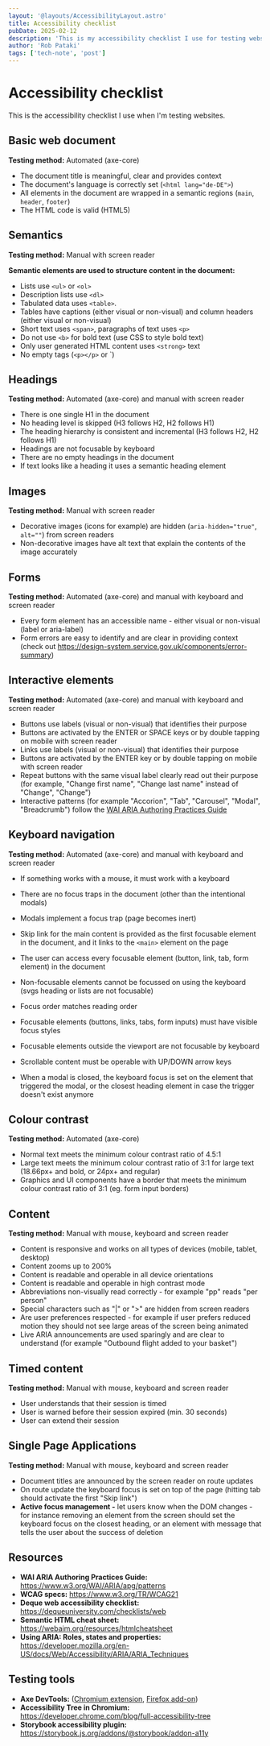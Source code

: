 ```yaml
---
layout: '@layouts/AccessibilityLayout.astro'
title: Accessibility checklist
pubDate: 2025-02-12
description: 'This is my accessibility checklist I use for testing websites.'
author: 'Rob Pataki'
tags: ['tech-note', 'post']
---
```


# Accessibility checklist

This is the accessibility checklist I use when I'm testing websites.

## Basic web document

**Testing method:** Automated (axe-core)

- The document title is meaningful, clear and provides context
- The document's language is correctly set (`<html lang="de-DE">`)
- All elements in the document are wrapped in a semantic regions (`main`, `header`, `footer`)
- The HTML code is valid (HTML5)

## Semantics

**Testing method:** Manual with screen reader

**Semantic elements are used to structure content in the document:**

- Lists use `<ul>` or `<ol>`
- Description lists use `<dl>`
- Tabulated data uses `<table>`.
- Tables have captions (either visual or non-visual) and column headers (either visual or non-visual)
- Short text uses `<span>`, paragraphs of text uses `<p>`
- Do not use `<b>` for bold text (use CSS to style bold text)
- Only user generated HTML content uses `<strong>` text
- No empty tags (`<p></p>` or `<a href="my-link"></a>)

## Headings

**Testing method:** Automated (axe-core) and manual with screen reader

- There is one single H1 in the document
- No heading level is skipped (H3 follows H2, H2 follows H1)
- The heading hierarchy is consistent and incremental (H3 follows H2, H2 follows H1)
- Headings are not focusable by keyboard
- There are no empty headings in the document
- If text looks like a heading it uses a semantic heading element

## Images

**Testing method:** Manual with screen reader

- Decorative images (icons for example) are hidden (`aria-hidden="true"`, `alt=""`) from screen readers
- Non-decorative images have alt text that explain the contents of the image accurately

## Forms

**Testing method:** Automated (axe-core) and manual with keyboard and screen reader

- Every form element has an accessible name - either visual or non-visual (label or aria-label)
- Form errors are easy to identify and are clear in providing context (check out https://design-system.service.gov.uk/components/error-summary)

## Interactive elements

**Testing method:** Automated (axe-core) and manual with keyboard and screen reader

- Buttons use labels (visual or non-visual) that identifies their purpose
- Buttons are activated by the ENTER or SPACE keys or by double tapping on mobile with screen reader
- Links use labels (visual or non-visual) that identifies their purpose
- Buttons are activated by the ENTER key or by double tapping on mobile with screen reader
- Repeat buttons with the same visual label clearly read out their purpose (for example, "Change first name", "Change last name" instead of "Change", "Change")
- Interactive patterns (for example "Accorion", "Tab", "Carousel", "Modal", "Breadcrumb") follow the [WAI ARIA Authoring Practices Guide](https://www.w3.org/WAI/ARIA/apg/patterns/)

## Keyboard navigation

**Testing method:** Automated (axe-core) and manual with keyboard and screen reader

- If something works with a mouse, it must work with a keyboard
- There are no focus traps in the document (other than the intentional modals)
- Modals implement a focus trap (page becomes inert)
- Skip link for the main content is provided as the first focusable element in the document, and it links to the `<main>` element on the page
- The user can access every focusable element (button, link, tab, form element) in the document
- Non-focusable elements cannot be focussed on using the keyboard (svgs heading or lists are not focusable)
- Focus order matches reading order
- Focusable elements (buttons, links, tabs, form inputs) must have visible focus styles
- Focusable elements outside the viewport are not focusable by keyboard

- Scrollable content must be operable with UP/DOWN arrow keys
- When a modal is closed, the keyboard focus is set on the element that triggered the modal, or the closest heading element in case the trigger doesn't exist anymore

## Colour contrast

**Testing method:** Automated (axe-core)

- Normal text meets the minimum colour contrast ratio of 4.5:1
- Large text meets the minimum colour contrast ratio of 3:1 for large text (18.66px+ and bold, or 24px+ and regular)
- Graphics and UI components have a border that meets the minimum colour contrast ratio of 3:1 (eg. form input borders)

## Content

**Testing method:** Manual with mouse, keyboard and screen reader

- Content is responsive and works on all types of devices (mobile, tablet, desktop)
- Content zooms up to 200%
- Content is readable and operable in all device orientations
- Content is readable and operable in high contrast mode
- Abbreviations non-visually read correctly - for example "pp" reads "per person"
- Special characters such as "|" or ">" are hidden from screen readers
- Are user preferences respected - for example if user prefers reduced motion they should not see large areas of the screen being animated
- Live ARIA announcements are used sparingly and are clear to understand (for example "Outbound flight added to your basket")

## Timed content

**Testing method:** Manual with mouse, keyboard and screen reader

- User understands that their session is timed
- User is warned before their session expired (min. 30 seconds)
- User can extend their session

## Single Page Applications

**Testing method:** Manual with mouse, keyboard and screen reader

- Document titles are announced by the screen reader on route updates
- On route update the keyboard focus is set on top of the page (hitting tab should activate the first "Skip link")
- **Active focus management -** let users know when the DOM changes - for instance removing an element from the screen should set the keyboard focus on the closest heading, or an element with message that tells the user about the success of deletion

## Resources

- **WAI ARIA Authoring Practices Guide:** https://www.w3.org/WAI/ARIA/apg/patterns
- **WCAG specs:** https://www.w3.org/TR/WCAG21
- **Deque web accessibility checklist:** https://dequeuniversity.com/checklists/web
- **Semantic HTML cheat sheet:** https://webaim.org/resources/htmlcheatsheet
- **Using ARIA: Roles, states and properties:** https://developer.mozilla.org/en-US/docs/Web/Accessibility/ARIA/ARIA_Techniques

## Testing tools

- **Axe DevTools:** ([Chromium extension](https://chrome.google.com/webstore/detail/axe-devtools-web-accessib/lhdoppojpmngadmnindnejefpokejbdd), [Firefox add-on](https://addons.mozilla.org/en-GB/firefox/addon/axe-devtools))
- **Accessibility Tree in Chromium:** https://developer.chrome.com/blog/full-accessibility-tree
- **Storybook accessibility plugin:** https://storybook.js.org/addons/@storybook/addon-a11y
